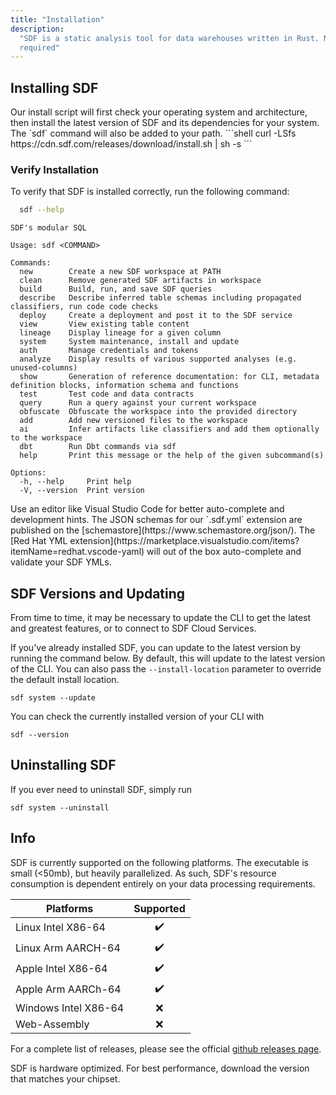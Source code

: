```yaml
---
title: "Installation"
description:
  "SDF is a static analysis tool for data warehouses written in Rust. No JVM
  required"
---
```


## Installing SDF

<Tabs>
  <Tab title="Binary Download">
    Our install script will first check your operating system and architecture,
    then install the latest version of SDF and its dependencies for your system.
    The `sdf` command will also be added to your path. 
    ```shell 
    curl -LSfs https://cdn.sdf.com/releases/download/install.sh | sh -s
    ```
  </Tab>
</Tabs>

### Verify Installation

To verify that SDF is installed correctly, run the following command:

```bash
  sdf --help
```

```shell
SDF's modular SQL

Usage: sdf <COMMAND>

Commands:
  new        Create a new SDF workspace at PATH
  clean      Remove generated SDF artifacts in workspace
  build      Build, run, and save SDF queries
  describe   Describe inferred table schemas including propagated classifiers, run code code checks
  deploy     Create a deployment and post it to the SDF service
  view       View existing table content
  lineage    Display lineage for a given column
  system     System maintenance, install and update
  auth       Manage credentials and tokens
  analyze    Display results of various supported analyses (e.g. unused-columns)
  show       Generation of reference documentation: for CLI, metadata definition blocks, information schema and functions
  test       Test code and data contracts
  query      Run a query against your current workspace
  obfuscate  Obfuscate the workspace into the provided directory
  add        Add new versioned files to the workspace
  ai         Infer artifacts like classifiers and add them optionally to the workspace
  dbt        Run Dbt commands via sdf
  help       Print this message or the help of the given subcommand(s)

Options:
  -h, --help     Print help
  -V, --version  Print version

```

<Tip>
Use an editor like Visual Studio Code for better auto-complete and development hints.
</Tip>
<Note>
The JSON schemas for our `.sdf.yml` extension are published on the [schemastore](https://www.schemastore.org/json/). The [Red Hat YML extension](https://marketplace.visualstudio.com/items?itemName=redhat.vscode-yaml) will out of the box auto-complete and validate your SDF YMLs.
</Note>

## SDF Versions and Updating

From time to time, it may be necessary to update the CLI to get the latest and
greatest features, or to connect to SDF Cloud Services.

If you've already installed SDF, you can update to the latest version by running
the command below. By default, this will update to the latest version of the
CLI. You can also pass the `--install-location` parameter to override the
default install location.

```shell
sdf system --update
```

You can check the currently installed version of your CLI with

```shell
sdf --version
```

## Uninstalling SDF

If you ever need to uninstall SDF, simply run

```shell
sdf system --uninstall
```

## Info

SDF is currently supported on the following platforms. The executable is small
(\<50mb), but heavily parallelized. As such, SDF's resource consumption is
dependent entirely on your data processing requirements.

| Platforms            | Supported |
| -------------------- | :-------: |
| Linux Intel X86-64   |    ✔️     |
| Linux Arm AARCH-64   |    ✔️     |
| Apple Intel X86-64   |    ✔️     |
| Apple Arm AARCh-64   |    ✔️     |
| Windows Intel X86-64 |    ❌     |
| Web-Assembly         |    ❌     |

For a complete list of releases, please see the official
[github releases page](https://github.com/sdf-labs/sdf-cli/releases).

<Tip>
  SDF is hardware optimized. For best performance, download the version that
  matches your chipset.
</Tip>

